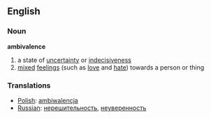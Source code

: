 ==English==
===Noun===
'''ambivalence'''
# a state of [[uncertainty]] or [[indecisiveness]]
# [[mixed]] [[feelings]] (such as [[love]] and [[hate]]) towards a person or thing

===Translations===
*[[Polish]]: [[ambiwalencja]]
*[[Russian]]: [[нерешительность]], [[неуверенность]]
